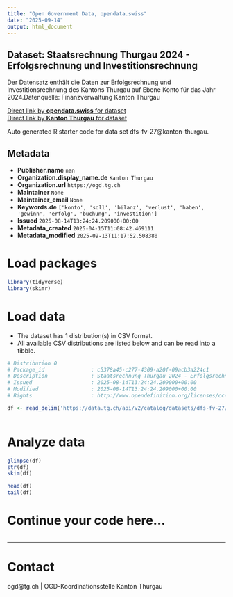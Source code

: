 ```yaml
---
title: "Open Government Data, opendata.swiss"
date: "2025-09-14"
output: html_document
---
```


## Dataset: Staatsrechnung Thurgau 2024 - Erfolgsrechnung und Investitionsrechnung

Der Datensatz enthält die Daten zur Erfolgsrechnung und Investitionsrechnung des Kantons Thurgau auf Ebene Konto für das Jahr 2024.Datenquelle: Finanzverwaltung Kanton Thurgau

[Direct link by **opendata.swiss** for dataset](https://opendata.swiss/de/dataset/staatsrechnung-thurgau-2024-erfolgsrechnung-und-investitionsrechnung)<br>
[Direct link by **Kanton Thurgau** for dataset](https://data.tg.ch/explore/dataset/dfs-fv-27/)

Auto generated R starter code for data set dfs-fv-27@kanton-thurgau.

## Metadata

- **Publisher.name** `nan`
- **Organization.display_name.de** `Kanton Thurgau`
- **Organization.url** `https://ogd.tg.ch`
- **Maintainer** `None`
- **Maintainer_email** `None`
- **Keywords.de** `['konto', 'soll', 'bilanz', 'verlust', 'haben', 'gewinn', 'erfolg', 'buchung', 'investition']`
- **Issued** `2025-08-14T13:24:24.209000+00:00`
- **Metadata_created** `2025-04-15T11:08:42.469111`
- **Metadata_modified** `2025-09-13T11:17:52.508380`


# Load packages

```r

library(tidyverse)
library(skimr)

```

# Load data

-   The dataset has 1 distribution(s) in CSV format.
-   All available CSV distributions are listed below and can be read into a tibble.

```r

# Distribution 0
# Package_id               : c5378a45-c277-4309-a20f-09acb3a224c1
# Description              : Staatsrechnung Thurgau 2024 - Erfolgsrechnung und Investitionsrechnung (csv)
# Issued                   : 2025-08-14T13:24:24.209000+00:00
# Modified                 : 2025-08-14T13:24:24.209000+00:00
# Rights                   : http://www.opendefinition.org/licenses/cc-by/

df <- read_delim('https://data.tg.ch/api/v2/catalog/datasets/dfs-fv-27/exports/csv?use_labels=true')



```

# Analyze data

```r

glimpse(df)
str(df)
skim(df)

head(df)
tail(df)

```

# Continue your code here...

```r

```

------------------------------------------------------------------------

# Contact

ogd@tg.ch | OGD-Koordinationsstelle Kanton Thurgau
